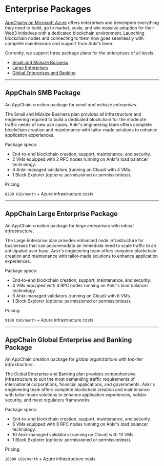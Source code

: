 
# Enterprise Packages

[AppChains on Microsoft Azure](https://azure.ankr.com/enterprise-appchains) offers enterprises and developers everything they need to build, go to market, scale, and win massive adoption for their Web3 initiatives with a dedicated blockchain environment. Launching blockchain nodes and connecting to them now goes seamlessly with complete maintenance and support from Ankr’s team.

Currently, we support three package plans for the enterprises of all levels:

  * [Small and Midsize Business](/app-chains/enterprise-packages/#appchain-smb-package)
  * [Large Enterprises](/app-chains/enterprise-packages/#appchain-large-enterprise-package)
  * [Global Enterprises and Banking](/app-chains/enterprise-packages/#appchain-global-enterprise-and-banking-package)

---

## AppChain SMB Package

An AppChain creation package for *small and midsize enterprises*.

The Small and Midsize Business plan provides all infrastructure and engineering required to build a dedicated blockchain for the moderate traffic needs of new use cases. Ankr's engineering team offers complete blockchain creation and maintenance with tailor-made solutions to enhance application experiences.

Package specs:

  * End-to-end blockchain creation, support, maintenance, and security.
  * 2 VMs equipped with 2 RPC nodes running on Ankr's load balancer technology.
  * 4 Ankr-managed validators (running on Cloud) with 4 VMs.
  * 1 Block Explorer (options: permissioned or permissionless).

Pricing:

`6200 USD/month` + Azure infrastructure costs

---

## AppChain Large Enterprise Package


An AppChain creation package for *large enterprises with robust infrastructure*.

The Large Enterprise plan provides enhanced node infrastructure for businesses that can accommodate an immediate need to scale traffic to an anticipated user base. Ankr's engineering team offers complete blockchain creation and maintenance with tailor-made solutions to enhance application experiences.

Package specs:

  * End-to-end blockchain creation, support, maintenance, and security.
  * 4 VMs equipped with 4 RPC nodes running on Ankr's load balancer technology.
  * 6 Ankr-managed validators (running on Cloud) with 6 VMs.
  * 1 Block Explorer (options: permissioned or permissionless).

Pricing:

`9100 USD/month` + Azure infrastructure costs

---

## AppChain Global Enterprise and Banking Package

An AppChain creation package for *global organizations with top-tier infrastructure*.

The Global Enterprise and Banking plan provides comprehensive infrastructure to suit the most demanding traffic requirements of international corporations, financial applications, and governments. Ankr's engineering team offers complete blockchain creation and maintenance with tailor-made solutions to enhance application experiences, bolster security, and meet regulatory frameworks.

Package specs:

  * End-to-end blockchain creation, support, maintenance, and security.
  * 6 VMs equipped with 6 RPC nodes running on Ankr's load balancer technology.
  * 10 Ankr-managed validators (running on Cloud) with 10 VMs.
  * 1 Block Explorer (options: permissioned or permissionless).

Pricing:

`16500 USD/month` + Azure infrastructure costs